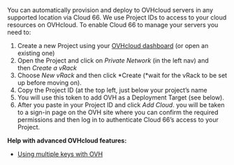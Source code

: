 You can automatically provision and deploy to OVHcloud servers in any supported location via Cloud 66. We use Project IDs to access to your cloud resources on OVHcloud. To enable Cloud 66 to manage your servers you need to:

1. Create a new Project using your [OVHcloud dashboard](https://ovh.com/manager/) (or open an existing one)
2. Open the Project and click on *Private Network* (in the left nav) and then *Create a vRack*
3. Choose *New vRack* and then click *Create (*wait for the vRack to be set up before moving on).
4. Copy the Project ID (at the top left, just below your project’s name
5. You will use this token to add OVH as a Deployment Target (see below). 
6. After you paste in your Project ID and click *Add Cloud*.
you will be taken to a sign-in page on the OVH site where you can confirm the required permissions and then log in to authenticate Cloud 66’s access to your Project.

**Help with advanced OVHcloud features:**

* [Using multiple keys with OVH](/:product/:version?/build-and-config/advanced-cloud-configurations#using-multiple-keys-with-ovh)